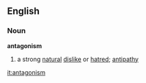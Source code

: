 ==English==
===Noun===
'''antagonism'''
#a strong [[natural]] [[dislike]] or [[hatred]]; [[antipathy]]

[[it:antagonism]]